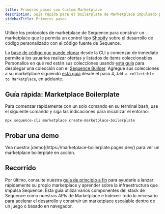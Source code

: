 ```yaml
---
title: Primeros pasos con Custom Marketplace
description: Guía rápida para el boilerplate de Marketplace impulsado por Sequence stack para juegos web3.
sidebarTitle: Primeros pasos
---
```


Utilice los protocolos de marketplace de Sequence para construir un marketplace que le permita un control tipo [Shopify](https://www.shopify.com/) sobre el desarrollo de código personalizado con el código fuente de Sequence.

La [base de código que puede clonar](https://github.com/0xsequence-demos/marketplace-boilerplate) desde la CLI y comenzar de inmediato permite a los usuarios realizar ofertas y listados de ítems coleccionables. Personalice en qué red están sus colecciones usando [esta guía](/solutions/collectibles/contracts/deploy-an-item-collection) para desplegar una colección con el [Sequence Builder](https://sequence.build). Agregue sus colecciones a su marketplace siguiendo [esta guía](/solutions/marketplaces/white-label-marketplace/guide) desde el paso 4, `Add a collectible to Marketplace`, en adelante.

## Guía rápida: Marketplace Boilerplate
Para comenzar rápidamente con un solo comando en su terminal bash, use el siguiente comando y siga las indicaciones para inicializar el entorno:

```shell
npx sequence-cli marketplace create-marketplace-boilerplate
```

## Probar una demo

<Note>
  Vea nuestra [demo](https://marketplace-boilerplate.pages.dev/) para ver un marketplace boilerplate en acción.
</Note>

## Recorrido
Por último, consulte nuestra [guía de principio a fin](/guides/custom-marketplace) para ayudarle a lanzar rápidamente su propio marketplace y aprender sobre la infraestructura que impulsa Sequence. Esta guía utiliza varios componentes del stack de Sequence como nuestras APIs de Marketplace e Indexer: todo lo necesario para acelerar el desarrollo y construir un marketplace escalable dentro de un juego o basado en navegador.